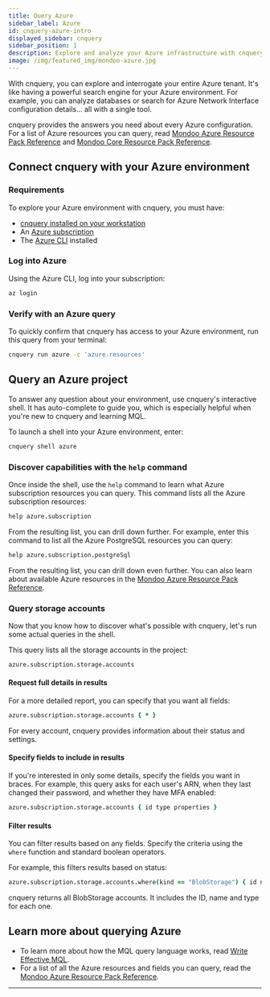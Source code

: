```yaml
---
title: Query Azure
sidebar_label: Azure
id: cnquery-azure-intro
displayed_sidebar: cnquery
sidebar_position: 1
description: Explore and analyze your Azure infrastructure with cnquery
image: /img/featured_img/mondoo-azure.jpg
---
```


With cnquery, you can explore and interrogate your entire Azure tenant. It's like having a powerful search engine for your Azure environment. For example, you can analyze databases or search for Azure Network Interface configuration details... all with a single tool.

cnquery provides the answers you need about every Azure configuration. For a list of Azure resources you can query, read [Mondoo Azure Resource Pack Reference](/mql/resources/azure-pack/) and [Mondoo Core Resource Pack Reference](/mql/resources/core-pack/).

## Connect cnquery with your Azure environment

### Requirements

To explore your Azure environment with cnquery, you must have:

- [cnquery installed on your workstation](/cnquery/)
- An [Azure subscription](https://cloud.google.com/free)
- The [Azure CLI](https://learn.microsoft.com/en-us/cli/azure/install-azure-cli) installed

### Log into Azure

Using the Azure CLI, log into your subscription:

```bash
az login
```

### Verify with an Azure query

To quickly confirm that cnquery has access to your Azure environment, run this query from your terminal:

```bash
cnquery run azure -c 'azure.resources'
```

## Query an Azure project

To answer any question about your environment, use cnquery's interactive shell. It has auto-complete to guide you, which is especially helpful when you're new to cnquery and learning MQL.

To launch a shell into your Azure environment, enter:

```bash
cnquery shell azure
```

### Discover capabilities with the `help` command

Once inside the shell, use the `help` command to learn what Azure subscription resources you can query. This command lists all the Azure subscription resources:

```coffeescript
help azure.subscription
```

From the resulting list, you can drill down further. For example, enter this command to list all the Azure PostgreSQL resources you can query:

```coffeescript
help azure.subscription.postgreSql
```

From the resulting list, you can drill down even further. You can also learn about available Azure resources in the [Mondoo Azure Resource Pack Reference](/mql/resources/azure-pack/).

### Query storage accounts

Now that you know how to discover what's possible with cnquery, let's run some actual queries in the shell.

This query lists all the storage accounts in the project:

```coffeescript
azure.subscription.storage.accounts
```

#### Request full details in results

For a more detailed report, you can specify that you want all fields:

```coffeescript
azure.subscription.storage.accounts { * }
```

For every account, cnquery provides information about their status and settings.

#### Specify fields to include in results

If you're interested in only some details, specify the fields you want in braces. For example, this query asks for each user's ARN, when they last changed their password, and whether they have MFA enabled:

```coffeescript
azure.subscription.storage.accounts { id type properties }
```

#### Filter results

You can filter results based on any fields. Specify the criteria using the `where` function and standard boolean operators.

For example, this filters results based on status:

```coffeescript
azure.subscription.storage.accounts.where(kind == "BlobStorage") { id name type }
```

cnquery returns all BlobStorage accounts. It includes the ID, name and type for each one.

## Learn more about querying Azure

- To learn more about how the MQL query language works, read [Write Effective MQL](/mql/mql.write/).
- For a list of all the Azure resources and fields you can query, read the [Mondoo Azure Resource Pack Reference](/mql/resources/azure-pack/).

---
